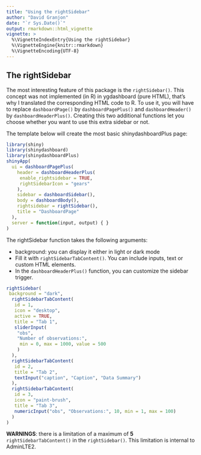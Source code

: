 ```yaml
---
title: "Using the rightSidebar"
author: "David Granjon"
date: "`r Sys.Date()`"
output: rmarkdown::html_vignette
vignette: >
  %\VignetteIndexEntry{Using the rightSidebar}
  %\VignetteEngine{knitr::rmarkdown}
  %\VignetteEncoding{UTF-8}
---
```


## The rightSidebar

The most interesting feature of this package is the `rightSidebar()`. This concept was
not implemented (in R) in ygdashboard (pure HTML), that's why I translated 
the corresponding HTML code to R. To use it, you will have to replace `dashboardPage()`
by `dashboardPagePlus()` and `dashboardHeader()` by `dashboardHeaderPlus()`. Creating this
two additional functions let you choose whether you want to use this extra sidebar or not.

The template below will create the most basic shinydashboardPlus page:

```r
library(shiny)
library(shinydashboard)
library(shinydashboardPlus)
shinyApp(
  ui = dashboardPagePlus(
    header = dashboardHeaderPlus(
     enable_rightsidebar = TRUE,
     rightSidebarIcon = "gears"
    ),
    sidebar = dashboardSidebar(),
    body = dashboardBody(),
    rightsidebar = rightSidebar(),
    title = "DashboardPage"
  ),
  server = function(input, output) { }
)
```

The rightSidebar function takes the following arguments:

- background: you can display it either in light or dark mode
- Fill it with `rightSidebarTabContent()`. You can include inputs,
text or custom HTML elements.
- In the `dashboardHeaderPlus()` function, you can customize the sidebar trigger.

```r
rightSidebar(
 background = "dark",
  rightSidebarTabContent(
   id = 1,
   icon = "desktop",
   active = TRUE,
   title = "Tab 1",
   sliderInput(
    "obs", 
    "Number of observations:",
     min = 0, max = 1000, value = 500
    )
  ),
  rightSidebarTabContent(
   id = 2,
   title = "Tab 2",
   textInput("caption", "Caption", "Data Summary")
  ),
  rightSidebarTabContent(
   id = 3,
   icon = "paint-brush",
   title = "Tab 3",
   numericInput("obs", "Observations:", 10, min = 1, max = 100)
  )
)
```

**WARNINGS**: there is a limitation of a maximum of **5** `rightSidebarTabContent()` in the
`rightSidebar()`. This limitation is internal to AdminLTE2.